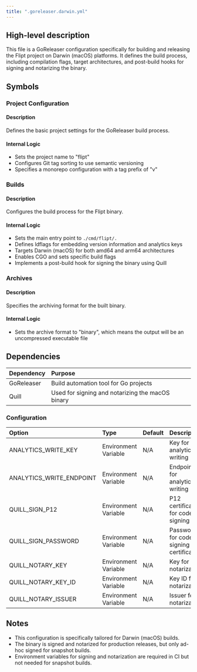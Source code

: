 ```yaml
---
title: ".goreleaser.darwin.yml"
---
```


## High-level description
This file is a GoReleaser configuration specifically for building and releasing the Flipt project on Darwin (macOS) platforms. It defines the build process, including compilation flags, target architectures, and post-build hooks for signing and notarizing the binary.

## Symbols

### Project Configuration
#### Description
Defines the basic project settings for the GoReleaser build process.

#### Internal Logic
- Sets the project name to "flipt"
- Configures Git tag sorting to use semantic versioning
- Specifies a monorepo configuration with a tag prefix of "v"

### Builds
#### Description
Configures the build process for the Flipt binary.

#### Internal Logic
- Sets the main entry point to `./cmd/flipt/.`
- Defines ldflags for embedding version information and analytics keys
- Targets Darwin (macOS) for both amd64 and arm64 architectures
- Enables CGO and sets specific build flags
- Implements a post-build hook for signing the binary using Quill

### Archives
#### Description
Specifies the archiving format for the built binary.

#### Internal Logic
- Sets the archive format to "binary", which means the output will be an uncompressed executable file

## Dependencies
| Dependency | Purpose |
|:-----------|:--------|
| GoReleaser | Build automation tool for Go projects |
| Quill | Used for signing and notarizing the macOS binary |

### Configuration
| Option | Type | Default | Description |
|:-------|:-----|:--------|:------------|
| ANALYTICS_WRITE_KEY | Environment Variable | N/A | Key for analytics writing |
| ANALYTICS_WRITE_ENDPOINT | Environment Variable | N/A | Endpoint for analytics writing |
| QUILL_SIGN_P12 | Environment Variable | N/A | P12 certificate for code signing |
| QUILL_SIGN_PASSWORD | Environment Variable | N/A | Password for code signing certificate |
| QUILL_NOTARY_KEY | Environment Variable | N/A | Key for notarization |
| QUILL_NOTARY_KEY_ID | Environment Variable | N/A | Key ID for notarization |
| QUILL_NOTARY_ISSUER | Environment Variable | N/A | Issuer for notarization |

## Notes
- This configuration is specifically tailored for Darwin (macOS) builds.
- The binary is signed and notarized for production releases, but only ad-hoc signed for snapshot builds.
- Environment variables for signing and notarization are required in CI but not needed for snapshot builds.